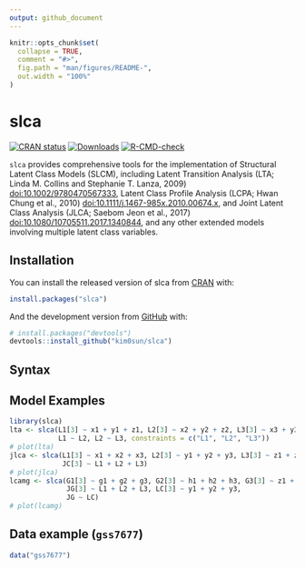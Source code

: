 ```yaml
---
output: github_document
---
```


<!-- README.md is generated from README.Rmd. Please edit that file -->

```r
knitr::opts_chunk$set(
  collapse = TRUE,
  comment = "#>",
  fig.path = "man/figures/README-",
  out.width = "100%"
)
```

# slca

<!-- badges: start -->
[![CRAN status](https://www.r-pkg.org/badges/version/slca)](https://CRAN.R-project.org/package=slca)
[![Downloads](https://cranlogs.r-pkg.org/badges/grand-total/slca?color=blue)](https://r-pkg.org/pkg/slca)
[![R-CMD-check](https://github.com/kim0sun/slca/actions/workflows/R-CMD-check.yaml/badge.svg)](https://github.com/kim0sun/slca/actions/workflows/R-CMD-check.yaml)
<!-- badges: end -->

`slca` provides comprehensive tools for the implementation of Structural Latent Class Models (SLCM), including Latent Transition Analysis (LTA; Linda M. Collins and Stephanie T. Lanza, 2009) <doi:10.1002/9780470567333>, Latent Class Profile Analysis (LCPA; Hwan Chung et al., 2010) <doi:10.1111/j.1467-985x.2010.00674.x>, and Joint Latent Class Analysis (JLCA; Saebom Jeon et al., 2017) <doi:10.1080/10705511.2017.1340844>, and any other extended models involving multiple latent class variables.

## Installation

You can install the released version of slca from [CRAN](https://CRAN.R-project.org) with:

``` r
install.packages("slca")
```

And the development version from [GitHub](https://github.com/) with:

``` r
# install.packages("devtools")
devtools::install_github("kim0sun/slca")
```

## Syntax


## Model Examples

```r
library(slca)
lta <- slca(L1[3] ~ x1 + y1 + z1, L2[3] ~ x2 + y2 + z2, L3[3] ~ x3 + y3 + z3,
            L1 ~ L2, L2 ~ L3, constraints = c("L1", "L2", "L3"))
# plot(lta)
jlca <- slca(L1[3] ~ x1 + x2 + x3, L2[3] ~ y1 + y2 + y3, L3[3] ~ z1 + z2 + z3,
             JC[3] ~ L1 + L2 + L3)
# plot(jlca)
lcamg <- slca(G1[3] ~ g1 + g2 + g3, G2[3] ~ h1 + h2 + h3, G3[3] ~ z1 + z2 + z3,
              JG[3] ~ L1 + L2 + L3, LC[3] ~ y1 + y2 + y3, 
              JG ~ LC)
# plot(lcamg)
```

## Data example (`gss7677`)
```r
data("gss7677")

```
